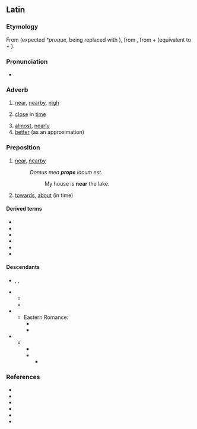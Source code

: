 ==Latin==

===Etymology===
From {{bor|la|osc|-}} (expected ''*proque'', {{m|la|-que}} being replaced with {{cog|osc|-𐌐𐌄}}), from {{der|la|ine-pro|*prokʷe}}, from {{m|ine-pro|*per-|*pro-}} + {{m|ine-pro|*-kʷe}} (equivalent to {{m|la|pro}} + {{m|la|-que}}).

===Pronunciation===
* {{la-IPA}}

===Adverb===
{{la-adv|prope|propius|proximus}}

# [[near]], [[nearby]], [[nigh]]
# {{lb|la|figuratively}} [[close]] in [[time]]
# [[almost]], [[nearly]]
# [[better]] (as an approximation)

===Preposition===
{{la-prep|accusative}}

# [[near]], [[nearby]]
#: ''Domus mea '''prope''' lacum est.''
#:: My house is '''near''' the lake.
# {{lb|la|figuratively}} [[towards]], [[about]] (in time)

====Derived terms====
{{col-top|2}}
* {{l|la|propiō}}
* {{l|la|propior}}
* {{l|la|proximus}}
* {{l|la|propinquus}}
* {{l|la|propitius}}
* {{l|la|propter}}
{{col-bottom}}

====Descendants====
* {{desc|fro|prof}}, {{l|fro|pruf}}, {{l|fro|preu}}
* {{desc|pro}}
** {{desc|ca|prop}}
** {{desc|oc|prèp}}
* {{desc|der=1|la|[[ad]] prope}}
** Eastern Romance:
*** {{desc|rup|aproapi|alts=1}}
*** {{desc|ro|aproape}}
* {{desc|der=1|VL.||propeānus}}
** {{desc|fro|prochain}}
*** {{desc|fr|prochain}}
*** {{desc|der=1|fro|proche}}
**** {{desc|fr|proche}}

===References===
* {{R:L&S}}
* {{R:Elementary Lewis}}
* {{R:du Cange}}
* {{R:Gaffiot}}
* {{R:M&A}}
* {{R:ine:IEW|vol=III|page=810}}